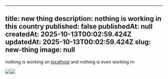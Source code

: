 ---
  title: new thing
  description: nothing is working in this country
  published: false
  publishedAt: null
  createdAt: 2025-10-13T00:02:59.424Z
  updatedAt: 2025-10-13T00:02:59.424Z
  slug: new-thing
  image: null
  ---

nothing is working on [localhost](http://localhost) and nothing is even working rn

![](https://wqjxt2y032.ufs.sh/f/4YMJefoXgf3PdpWG5oIHhDPUSfNy9CtE6aGqZR2uLVOeFiYW)![](https://wqjxt2y032.ufs.sh/f/4YMJefoXgf3PdpWG5oIHhDPUSfNy9CtE6aGqZR2uLVOeFiYW)